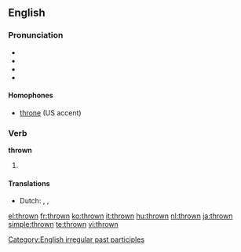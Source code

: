 ==English==

===Pronunciation===
* {{IPA|/θrəʊn/}}
* {{audio|en-gb-thrown.ogg|Audio (PR)}}
* {{audio|en-us-thrown.ogg|Audio (US)}}
* {{rhymes|əʊn}}

====Homophones====
* [[throne]] (US accent)

===Verb===
'''thrown'''

# {{past participle of|[[throw]]}}

====Translations====
* Dutch: {{t+|nl|geworpen}}, {{t+|nl|gegooid}}, {{t-|nl|gesmeten}}

[[Category:English irregular past participles]]

[[el:thrown]]
[[fr:thrown]]
[[ko:thrown]]
[[it:thrown]]
[[hu:thrown]]
[[nl:thrown]]
[[ja:thrown]]
[[simple:thrown]]
[[te:thrown]]
[[vi:thrown]]